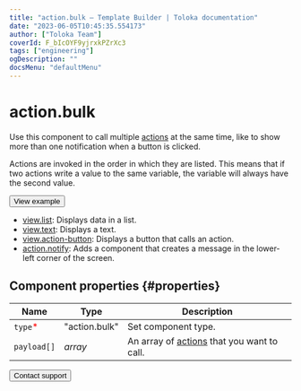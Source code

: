 ```yaml
---
title: "action.bulk — Template Builder | Toloka documentation"
date: "2023-06-05T10:45:35.554173"
author: ["Toloka Team"]
coverId: F_bIcOYF9yjrxkPZrXc3
tags: ["engineering"]
ogDescription: ""
docsMenu: "defaultMenu"
---
```


# action.bulk

Use this component to call multiple [actions](/docs/template-builder/reference/actions) at the same time, like to show more than one notification when a button is clicked.

Actions are invoked in the order in which they are listed. This means that if two actions write a value to the same variable, the variable will always have the second value.

<Button themeColor="light" view="default" size="l" type="link" url="https://ya.cc/t/jH6BvDpE3twfMn">View example</Button>

<Cut title="Components used in the example">

- [view.list](/docs/template-builder/reference/view.list): Displays data in a list.
- [view.text](/docs/template-builder/reference/view.text): Displays a text.
- [view.action-button](/docs/template-builder/reference/view.action-button): Displays a button that calls an action.
- [action.notify](/docs/template-builder/reference/action.notify): Adds a component that creates a message in the lower-left corner of the screen.

</Cut>

## Component properties {#properties}

**Name** | **Type** | **Description**
----- | ----- | -----
`type`<span style="color: red">\*</span> | "action.bulk" | Set component type.
`payload[]` | _array_ | An array of [actions](/docs/template-builder/reference/actions) that you want to call.

<Button themeColor="light" view="default" size="l" type="link" url="/docs/guide/troubleshooting/support?form-source=template-builder-reference-action-bulk">Contact support</Button>